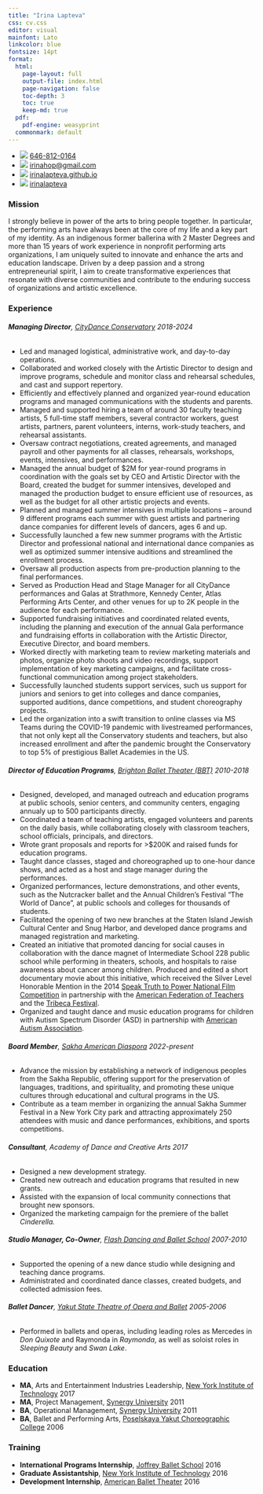 ```yaml
---
title: "Irina Lapteva"
css: cv.css
editor: visual
mainfont: Lato
linkcolor: blue
fontsize: 14pt
format:
  html:
    page-layout: full
    output-file: index.html
    page-navigation: false
    toc-depth: 3
    toc: true
    keep-md: true
  pdf:
    pdf-engine: weasyprint
  commonmark: default
---
```


::: contact
-   ![](https://icons.getbootstrap.com/assets/icons/telephone.svg){.phone} [646-812-0164](tel:646-812-0164)
-   ![](https://icons.getbootstrap.com/assets/icons/envelope-at.svg){.shiftup} [irinahop\@gmail.com](mailto:irinahop@gmail.com)
-   ![](https://icons.getbootstrap.com/assets/icons/house.svg){.shiftup} [irinalapteva.github.io](https://irinalapteva.github.io)
-   ![](https://icons.getbootstrap.com/assets/icons/linkedin.svg){.linkedin} [irinalapteva](https://www.linkedin.com/in/irinalapteva)
:::

### Mission

I strongly believe in power of the arts to bring people together. In particular, the performing arts have always been at the core of my life and a key part of my identity. As an indigenous former ballerina with 2 Master Degrees and more than 15 years of work experience in nonprofit performing arts organizations, I am uniquely suited to innovate and enhance the arts and education landscape. Driven by a deep passion and a strong entrepreneurial spirit, I aim to create transformative experiences that resonate with diverse communities and contribute to the enduring success of organizations and artistic excellence.

### Experience

###### **Managing Director**, [CityDance Conservatory](https://www.citydance.net) [2018-2024]{.cvdate}

-   Led and managed logistical, administrative work, and day-to-day operations.
-   Collaborated and worked closely with the Artistic Director to design and improve programs, schedule and monitor class and rehearsal schedules, and cast and support repertory.
-   Efficiently and effectively planned and organized year-round education programs and managed communications with the students and parents.
-   Managed and supported hiring a team of around 30 faculty teaching artists, 5 full-time staff members, several contractor workers, guest artists, partners, parent volunteers, interns, work-study teachers, and rehearsal assistants.
-   Oversaw contract negotiations, created agreements, and managed payroll and other payments for all classes, rehearsals, workshops, events, intensives, and performances.
-   Managed the annual budget of \$2M for year-round programs in coordination with the goals set by CEO and Artistic Director with the Board, created the budget for summer intensives, developed and managed the production budget to ensure efficient use of resources, as well as the budget for all other artistic projects and events.
-   Planned and managed summer intensives in multiple locations -- around 9 different programs each summer with guest artists and partnering dance companies for different levels of dancers, ages 6 and up.
-   Successfully launched a few new summer programs with the Artistic Director and professional national and international dance companies as well as optimized summer intensive auditions and streamlined the enrollment process.
-   Oversaw all production aspects from pre-production planning to the final performances.
-   Served as Production Head and Stage Manager for all CityDance performances and Galas at Strathmore, Kennedy Center, Atlas Performing Arts Center, and other venues for up to 2K people in the audience for each performance.
-   Supported fundraising initiatives and coordinated related events, including the planning and execution of the annual Gala performance and fundraising efforts in collaboration with the Artistic Director, Executive Director, and board members.
-   Worked directly with marketing team to review marketing materials and photos, organize photo shoots and video recordings, support implementation of key marketing campaigns, and facilitate cross-functional communication among project stakeholders.
-   Successfully launched students support services, such us support for juniors and seniors to get into colleges and dance companies, supported auditions, dance competitions, and student choreography projects.
-   Led the organization into a swift transition to online classes via MS Teams during the COVID-19 pandemic with livestreamed performances, that not only kept all the Conservatory students and teachers, but also increased enrollment and after the pandemic brought the Conservatory to top 5% of prestigious Ballet Academies in the US.

###### **Director of Education Programs**, [Brighton Ballet Theater (BBT)](https://www.bbtballet.org) [2010-2018]{.cvdate}

-   Designed, developed, and managed outreach and education programs at public schools, senior centers, and community centers, engaging annualy up to 500 participants directly.
-   Coordinated a team of teaching artists, engaged volunteers and parents on the daily basis, while collaborating closely with classroom teachers, school officials, principals, and directors.
-   Wrote grant proposals and reports for \>\$200K and raised funds for education programs.
-   Taught dance classes, staged and choreographed up to one-hour dance shows, and acted as a host and stage manager during the performances.
-   Organized performances, lecture demonstrations, and other events, such as the Nutcracker ballet and the Annual Children's Festival "The World of Dance", at public schools and colleges for thousands of students.
-   Facilitated the opening of two new branches at the Staten Island Jewish Cultural Center and Snug Harbor, and developed dance programs and managed registration and marketing.
-   Created an initiative that promoted dancing for social causes in collaboration with the dance magnet of Intermediate School 228 public school while performing in theaters, schools, and hospitals to raise awareness about cancer among children. Produced and edited a short documentary movie about this initiative, which received the Silver Level Honorable Mention in the 2014 [Speak Truth to Power National Film Competition](https://rfkhumanrights.org/our-impact/education/educators/speak-truth-to-power-video-contest) in partnership with the [American Federation of Teachers](https://www.aft.org) and the [Tribeca Festival](https://tribecafilm.com).
-   Organized and taught dance and music education programs for children with Autism Spectrum Disorder (ASD) in partnership with [American Autism Association](https://www.nydailynews.com/2012/10/17/autistic-kids-learn-through-dance-thanks-to-brighton-ballet-theaters-founder-irina-roizin).

###### **Board Member**, [Sakha American Diaspora](https://www.sakhaopenworld.org) [2022-present]{.cvdate}

-   Advance the mission by establishing a network of indigenous peoples from the Sakha Republic, offering support for the preservation of languages, traditions, and spirituality, and promoting these unique cultures through educational and cultural programs in the US.
-   Contribute as a team member in organizing the annual Sakha Summer Festival in a New York City park and attracting approximately 250 attendees with music and dance performances, exhibitions, and sports competitions.

###### **Consultant**, Academy of Dance and Creative Arts [2017]{.cvdate}

-   Designed a new development strategy.
-   Created new outreach and education programs that resulted in new grants.
-   Assisted with the expansion of local community connections that brought new sponsors.
-   Organized the marketing campaign for the premiere of the ballet *Cinderella.*

###### **Studio Manager, Co-Owner**, [Flash Dancing and Ballet School](https://flash-dancing.ru) [2007-2010]{.cvdate}

-   Supported the opening of a new dance studio while designing and teaching dance programs.
-   Administrated and coordinated dance classes, created budgets, and collected admission fees.

###### **Ballet Dancer**, [Yakut State Theatre of Opera and Ballet](https://sakha-opera.ru/repertuar) [2005-2006]{.cvdate}

-   Performed in ballets and operas, including leading roles as Mercedes in *Don Quixote* and Raymonda in *Raymonda*, as well as soloist roles in *Sleeping Beauty* and *Swan Lake*.

### Education

-   **MA**, Arts and Entertainment Industries Leadership, [New York Institute of Technology](https://www.nyit.edu) [2017]{.cvdate}
-   **MA**, Project Management, [Synergy University](https://synergy.university) [2011]{.cvdate}
-   **BA**, Operational Management, [Synergy University](https://synergy.university) [2011]{.cvdate}
-   **BA**, Ballet and Performing Arts, [Poselskaya Yakut Choreographic College](https://sakha-ballet.ru/en) [2006]{.cvdate}

### Training

-   **International Programs Internship**, [Joffrey Ballet School](https://www.joffreyballetschool.com) [2016]{.cvdate}
-   **Graduate Assistantship**, [New York Institute of Technology](https://www.nyit.edu/news/features/internship_spotlight_meet_irina_lapteva) [2016]{.cvdate}
-   **Development Internship**, [American Ballet Theater](https://www.abt.org) [2016]{.cvdate}
